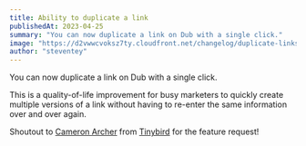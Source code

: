 ```yaml
---
title: Ability to duplicate a link
publishedAt: 2023-04-25
summary: "You can now duplicate a link on Dub with a single click."
image: "https://d2vwwcvoksz7ty.cloudfront.net/changelog/duplicate-links.png"
author: "steventey"
---
```


You can now duplicate a link on Dub with a single click.

This is a quality-of-life improvement for busy marketers to quickly create multiple versions of a link without having to re-enter the same information over and over again.

Shoutout to [Cameron Archer](https://twitter.com/CameronMArcher) from [Tinybird](https://tinybird.co/) for the feature request!
